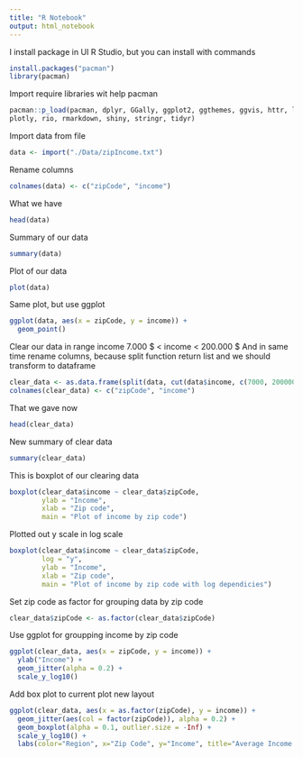 ```yaml
---
title: "R Notebook"
output: html_notebook
---
```

I install package in UI R Studio, but you can install with commands
```r
install.packages("pacman")
library(pacman)
```
Import require libraries wit help pacman
```r
pacman::p_load(pacman, dplyr, GGally, ggplot2, ggthemes, ggvis, httr, lubridate,
plotly, rio, rmarkdown, shiny, stringr, tidyr)
```
Import data from file
```r
data <- import("./Data/zipIncome.txt")
```
Rename columns
```r
colnames(data) <- c("zipCode", "income")
```
What we have
```r
head(data)
```
Summary of our data
```r
summary(data)
```
Plot of our data
```r
plot(data)
```
Same plot, but use ggplot
```r
ggplot(data, aes(x = zipCode, y = income)) + 
  geom_point()
```
Clear our data in range income 7.000 $ < income < 200.000 $ 
And in same time rename columns, because split function return list and we should 
transform to dataframe
```r
clear_data <- as.data.frame(split(data, cut(data$income, c(7000, 200000))))
colnames(clear_data) <- c("zipCode", "income")
```
That we gave now
```r
head(clear_data)
```
New summary of clear data
```r
summary(clear_data)
```
This is boxplot of our clearing data
```r
boxplot(clear_data$income ~ clear_data$zipCode, 
        ylab = "Income", 
        xlab = "Zip code", 
        main = "Plot of income by zip code")
```
Plotted out y scale in log scale
```r
boxplot(clear_data$income ~ clear_data$zipCode,
        log = "y",
        ylab = "Income", 
        xlab = "Zip code", 
        main = "Plot of income by zip code with log dependicies")
```
Set zip code as factor for grouping data by zip code
```r
clear_data$zipCode <- as.factor(clear_data$zipCode)
```
Use ggplot for groupping income by zip code
```r
ggplot(clear_data, aes(x = zipCode, y = income)) +
  ylab("Income") +
  geom_jitter(alpha = 0.2) + 
  scale_y_log10()
```
Add box plot to current plot new layout
```r
ggplot(clear_data, aes(x = as.factor(zipCode), y = income)) +
  geom_jitter(aes(col = factor(zipCode)), alpha = 0.2) +
  geom_boxplot(alpha = 0.1, outlier.size = -Inf) + 
  scale_y_log10() +
  labs(color="Region", x="Zip Code", y="Income", title="Average Income by Zip Code")
```